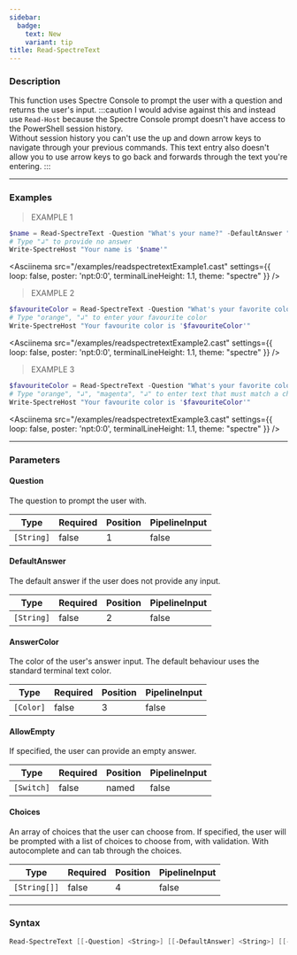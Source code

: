 ```yaml
---
sidebar:
  badge:
    text: New
    variant: tip
title: Read-SpectreText
---
```





### Description

This function uses Spectre Console to prompt the user with a question and returns the user's input.
:::caution
I would advise against this and instead use `Read-Host` because the Spectre Console prompt doesn't have access to the PowerShell session history.  
Without session history you can't use the up and down arrow keys to navigate through your previous commands.
This text entry also doesn't allow you to use arrow keys to go back and forwards through the text you're entering.
:::

---

### Examples
> EXAMPLE 1

```powershell
$name = Read-SpectreText -Question "What's your name?" -DefaultAnswer "Prefer not to say"
# Type "↲" to provide no answer
Write-SpectreHost "Your name is '$name'"
```
<Asciinema
    src="/examples/readspectretextExample1.cast"
    settings={{
        loop: false,
        poster: 'npt:0:0',
        terminalLineHeight: 1.1,
        theme: "spectre"
    }}
/>
> EXAMPLE 2

```powershell
$favouriteColor = Read-SpectreText -Question "What's your favorite color?" -DefaultAnswer "pink"
# Type "orange", "↲" to enter your favourite color
Write-SpectreHost "Your favourite color is '$favouriteColor'"
```
<Asciinema
    src="/examples/readspectretextExample2.cast"
    settings={{
        loop: false,
        poster: 'npt:0:0',
        terminalLineHeight: 1.1,
        theme: "spectre"
    }}
/>
> EXAMPLE 3

```powershell
$favouriteColor = Read-SpectreText -Question "What's your favorite color?" -AnswerColor "Cyan1" -Choices "Black", "Green", "Magenta", "I'll never tell!"
# Type "orange", "↲", "magenta", "↲" to enter text that must match a choice in the choices list, orange will be rejected, magenta will be accepted
Write-SpectreHost "Your favourite color is '$favouriteColor'"
```
<Asciinema
    src="/examples/readspectretextExample3.cast"
    settings={{
        loop: false,
        poster: 'npt:0:0',
        terminalLineHeight: 1.1,
        theme: "spectre"
    }}
/>

---

### Parameters
#### **Question**
The question to prompt the user with.

|Type      |Required|Position|PipelineInput|
|----------|--------|--------|-------------|
|`[String]`|false   |1       |false        |

#### **DefaultAnswer**
The default answer if the user does not provide any input.

|Type      |Required|Position|PipelineInput|
|----------|--------|--------|-------------|
|`[String]`|false   |2       |false        |

#### **AnswerColor**
The color of the user's answer input. The default behaviour uses the standard terminal text color.

|Type     |Required|Position|PipelineInput|
|---------|--------|--------|-------------|
|`[Color]`|false   |3       |false        |

#### **AllowEmpty**
If specified, the user can provide an empty answer.

|Type      |Required|Position|PipelineInput|
|----------|--------|--------|-------------|
|`[Switch]`|false   |named   |false        |

#### **Choices**
An array of choices that the user can choose from. If specified, the user will be prompted with a list of choices to choose from, with validation.
With autocomplete and can tab through the choices.

|Type        |Required|Position|PipelineInput|
|------------|--------|--------|-------------|
|`[String[]]`|false   |4       |false        |

---

### Syntax
```powershell
Read-SpectreText [[-Question] <String>] [[-DefaultAnswer] <String>] [[-AnswerColor] <Color>] [-AllowEmpty] [[-Choices] <String[]>] [<CommonParameters>]
```
